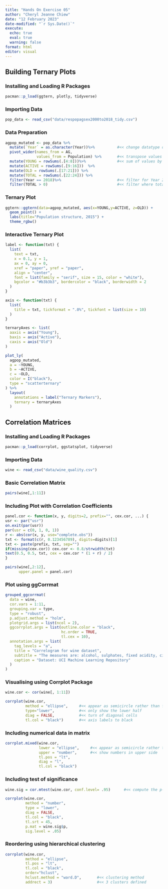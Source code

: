 ```yaml
---
title: "Hands On Exercise 05"
author: "Cheryl Jeanne Chiew"
date: "12 February 2023"
date-modified: "`r Sys.Date()`"
execute:
  echo: true
  eval: true
  warning: false
format: html
editor: visual
---
```


## Building Ternary Plots

### Installing and Loading R Packages

```r
pacman::p_load(ggtern, plotly, tidyverse)
```

### Importing Data

```r
pop_data <- read_csv("data/respopagsex2000to2018_tidy.csv") 
```

### Data Preparation

```r
agpop_mutated <- pop_data %>%
  mutate(`Year` = as.character(Year))%>%          #<< change datatype of YEAR to character
  pivot_wider(names_from = AG, 
              values_from = Population) %>%       #<< transpose values from AG into columns
  mutate(YOUNG = rowSums(.[4:8]))%>%              #<< sum of values by rows
  mutate(ACTIVE = rowSums(.[9:16]))  %>%
  mutate(OLD = rowSums(.[17:21])) %>%
  mutate(TOTAL = rowSums(.[22:24])) %>%
  filter(Year == 2018)%>%                         #<< filter for Year 2018 only
  filter(TOTAL > 0)                               #<< filter where total count > 0
```

### Ternary Plot

```r
ggtern::ggtern(data=agpop_mutated, aes(x=YOUNG,y=ACTIVE, z=OLD)) +
  geom_point() +
  labs(title="Population structure, 2015") +
  theme_rgbw()
```

### Interactive Ternary Plot

```r
label <- function(txt) {
  list(
    text = txt, 
    x = 0.1, y = 1,
    ax = 0, ay = 0,
    xref = "paper", yref = "paper", 
    align = "center",
    font = list(family = "serif", size = 15, color = "white"),
    bgcolor = "#b3b3b3", bordercolor = "black", borderwidth = 2
  )
}

axis <- function(txt) {
  list(
    title = txt, tickformat = ".0%", tickfont = list(size = 10)
  )
}

ternaryAxes <- list(
  aaxis = axis("Young"), 
  baxis = axis("Active"), 
  caxis = axis("Old")
)

plot_ly(
  agpop_mutated, 
  a = ~YOUNG, 
  b = ~ACTIVE, 
  c = ~OLD, 
  color = I("black"), 
  type = "scatterternary"
) %>%
  layout(
    annotations = label("Ternary Markers"), 
    ternary = ternaryAxes
  )
```



## Correlation Matrices

### Installing and Loading R Packages

```r
pacman::p_load(corrplot, ggstatsplot, tidyverse)
```

### Importing Data

```r
wine <- read_csv("data/wine_quality.csv")
```

### Basic Correlation Matrix

```r
pairs(wine[,1:11])
```

### Including Plot with Correlation Coefficients

```r
panel.cor <- function(x, y, digits=2, prefix="", cex.cor, ...) {
usr <- par("usr")
on.exit(par(usr))
par(usr = c(0, 1, 0, 1))
r <- abs(cor(x, y, use="complete.obs"))
txt <- format(c(r, 0.123456789), digits=digits)[1]
txt <- paste(prefix, txt, sep="")
if(missing(cex.cor)) cex.cor <- 0.8/strwidth(txt)
text(0.5, 0.5, txt, cex = cex.cor * (1 + r) / 2)
}

pairs(wine[,2:12], 
      upper.panel = panel.cor)
```

### Plot using ggCorrmat 

```r
grouped_ggcorrmat(
  data = wine,
  cor.vars = 1:11,
  grouping.var = type,
  type = "robust",
  p.adjust.method = "holm",
  plotgrid.args = list(ncol = 2),
  ggcorrplot.args = list(outline.color = "black", 
                         hc.order = TRUE,
                         tl.cex = 10),
  annotation.args = list(
    tag_levels = "a",
    title = "Correlogram for wine dataset",
    subtitle = "The measures are: alcohol, sulphates, fixed acidity, citric acid, chlorides, residual sugar, density, free sulfur dioxide and volatile acidity",
    caption = "Dataset: UCI Machine Learning Repository"
  )
)
```


### Visualising using Corrplot Package

```r
wine.cor <- cor(wine[, 1:11])

corrplot(wine.cor, 
         method = "ellipse",     #<< appear as semicircle rather than full circle
         type="lower",           #<< only show the lower half
         diag = FALSE,           #<< turn of diagonal cells
         tl.col = "black")       #<< axis labels to black
```

### Including numerical data in matrix

```r
corrplot.mixed(wine.cor, 
               lower = "ellipse",     #<< appear as semicircle rather than full circle
               upper = "number",      #<< show numbers in upper side
               tl.pos = "lt",
               diag = "l",
               tl.col = "black")
```


### Including test of significance

```r
wine.sig = cor.mtest(wine.cor, conf.level= .95)      #<< compute the p-values and confidence interval

corrplot(wine.cor,
         method = "number",
         type = "lower",
         diag = FALSE,
         tl.col = "black",
         tl.srt = 45,
         p.mat = wine.sig$p,
         sig.level = .05)


```

### Reordering using hierarchical clustering

```r
corrplot(wine.cor, 
         method = "ellipse", 
         tl.pos = "lt",
         tl.col = "black",
         order="hclust",
         hclust.method = "ward.D",       #<< clustering method
         addrect = 3)                    #<< 3 clusters defined
```
